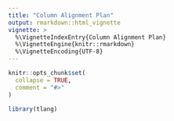 ```yaml
---
title: "Column Alignment Plan"
output: rmarkdown::html_vignette
vignette: >
  %\VignetteIndexEntry{Column Alignment Plan}
  %\VignetteEngine{knitr::rmarkdown}
  %\VignetteEncoding{UTF-8}
---
```


```r
knitr::opts_chunk$set(
  collapse = TRUE,
  comment = "#>"
)
```

```r
library(tlang)
```
